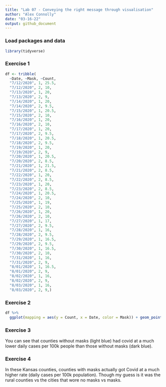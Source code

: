```yaml
---
title: "Lab 07 - Conveying the right message through visualisation"
author: "Alex Connolly"
date: "03-16-22"
output: github_document
---
```


### Load packages and data

```r
library(tidyverse) 
```

### Exercise 1


```r
df <- tribble(
  ~Date, ~Mask, ~Count,
  "7/12/2020", 1, 25.5,
  "7/12/2020", 2, 10,
  "7/13/2020", 1, 20,
  "7/13/2020", 2, 9,
  "7/14/2020", 1, 20, 
  "7/14/2020", 2, 9.5,
  "7/15/2020", 1, 20.5,
  "7/15/2020", 2, 10,
  "7/16/2020", 1, 20,
  "7/16/2020", 2, 10,
  "7/17/2020", 1, 20,
  "7/17/2020", 2, 9.5,
  "7/18/2020", 1, 20.5,
  "7/18/2020", 2, 9.5,
  "7/19/2020", 1, 20,
  "7/19/2020", 2, 9,
  "7/20/2020", 1, 20.5,
  "7/20/2020", 2, 8.5,
  "7/21/2020", 1, 21.5,
  "7/21/2020", 2, 8.5,
  "7/22/2020", 1, 20,
  "7/22/2020", 2, 8.5,
  "7/23/2020", 1, 20,
  "7/23/2020", 2, 8.5,
  "7/24/2020", 1, 20.5,
  "7/24/2020", 2, 10, 
  "7/25/2020", 1, 19,
  "7/25/2020", 2, 10,
  "7/26/2020", 1, 20,
  "7/26/2020", 2, 10,
  "7/27/2020", 1, 17,
  "7/27/2020", 2, 9.5,
  "7/28/2020", 1, 16,
  "7/28/2020", 2, 9.5,
  "7/29/2020", 1, 16.5,
  "7/29/2020", 2, 9.5,
  "7/30/2020", 1, 16.5,
  "7/30/2020", 2, 10,
  "7/31/2020", 1, 16,
  "7/31/2020", 2, 9,
  "8/01/2020", 1, 16.5,
  "8/01/2020", 2, 9,
  "8/02/2020", 1, 16,
  "8/02/2020", 2, 9,
  "8/03/2020", 1, 16,
  "8/03/2020", 2, 9,)
```

### Exercise 2

```r
df %>%
  ggplot(mapping = aes(y = Count, x = Date, color = Mask)) + geom_point()
```


### Exercise 3

You can see that counties without masks (light blue) had covid at a much lower daily cases per 100k people than those without masks (dark blue).


### Exercise 4

In these Kansas counties, counties with masks actually got Covid at a much higher rate (daily cases per 100k population). Though my guess is it was the rural counties vs the cities that wore no masks vs masks.  

